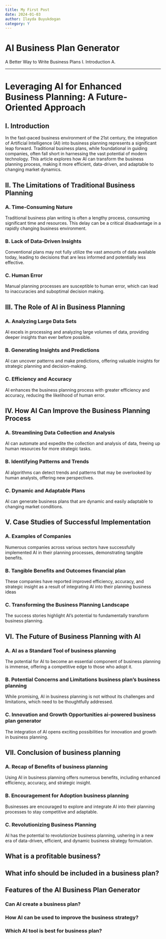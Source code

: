 ```yaml
---
title: My First Post
date: 2024-01-03
author: Ilayda Buyukdogan
category: Y
---
```


# AI Business Plan Generator

A Better Way to Write Business Plans I. Introduction
A.

---

# **Leveraging AI for Enhanced Business Planning: A Future-Oriented Approach**

## **I. Introduction**

In the fast-paced business environment of the 21st century, the integration of Artificial Intelligence (AI) into business planning represents a significant leap forward. Traditional business plans, while foundational in guiding companies, often fall short in harnessing the vast potential of modern technology. This article explores how AI can transform the business planning process, making it more efficient, data-driven, and adaptable to changing market dynamics.

## **II. The Limitations of Traditional Business Planning**

### A. Time-Consuming Nature

Traditional business plan writing is often a lengthy process, consuming significant time and resources. This delay can be a critical disadvantage in a rapidly changing business environment.

### B. Lack of Data-Driven Insights

Conventional plans may not fully utilize the vast amounts of data available today, leading to decisions that are less informed and potentially less effective.

### C. Human Error

Manual planning processes are susceptible to human error, which can lead to inaccuracies and suboptimal decision making.

## **III. The Role of AI in Business Planning**

### A. Analyzing Large Data Sets

AI excels in processing and analyzing large volumes of data, providing deeper insights than ever before possible.

### B. Generating Insights and Predictions

AI can uncover patterns and make predictions, offering valuable insights for strategic planning and decision-making.

### C. Efficiency and Accuracy

AI enhances the business planning process with greater efficiency and accuracy, reducing the likelihood of human error.

## **IV. How AI Can Improve the Business Planning Process**

### A. Streamlining Data Collection and Analysis

AI can automate and expedite the collection and analysis of data, freeing up human resources for more strategic tasks.

### B. Identifying Patterns and Trends

AI algorithms can detect trends and patterns that may be overlooked by human analysts, offering new perspectives.

### C. Dynamic and Adaptable Plans

AI can generate business plans that are dynamic and easily adaptable to changing market conditions.

## **V. Case Studies of Successful Implementation**

### A. Examples of Companies

Numerous companies across various sectors have successfully implemented AI in their planning processes, demonstrating tangible benefits.

### B. Tangible Benefits and Outcomes financial plan

These companies have reported improved efficiency, accuracy, and strategic insight as a result of integrating AI into their planning business ideas

### C. Transforming the Business Planning Landscape

The success stories highlight AI’s potential to fundamentally transform business planning.

## **VI. The Future of Business Planning with AI**

### A. AI as a Standard Tool of business planning

The potential for AI to become an essential component of business planning is immense, offering a competitive edge to those who adopt it.

### B. Potential Concerns and Limitations business plan’s business planning

While promising, AI in business planning is not without its challenges and limitations, which need to be thoughtfully addressed.

### C. Innovation and Growth Opportunities ai-powered business plan generator

The integration of AI opens exciting possibilities for innovation and growth in business planning.

## **VII. Conclusion of business planning**

### A. Recap of Benefits of business planning

Using AI in business planning offers numerous benefits, including enhanced efficiency, accuracy, and strategic insight.

### B. Encouragement for Adoption business planning

Businesses are encouraged to explore and integrate AI into their planning processes to stay competitive and adaptable.

### C. Revolutionizing Business Planning

AI has the potential to revolutionize business planning, ushering in a new era of data-driven, efficient, and dynamic business strategy formulation.

## What is a profitable business?

## What info should be included in a business plan?

## Features of the AI Business Plan Generator

### Can AI create a business plan?

### How AI can be used to improve the business strategy?

### Which AI tool is best for business plan?
